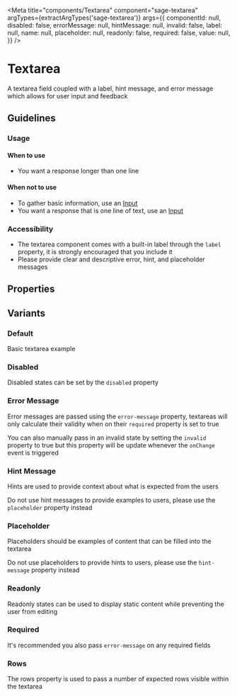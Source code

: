 


<Meta
  title="components/Textarea"
  component="sage-textarea"
  argTypes={extractArgTypes('sage-textarea')}
  args={{
    componentId: null,
    disabled: false,
    errorMessage: null,
    hintMessage: null,
    invalid: false,
    label: null,
    name: null,
    placeholder: null,
    readonly: false,
    required: false,
    value: null,
  }}
/>

# Textarea
A textarea field coupled with a label, hint message, and error message which allows for user input and feedback

## Guidelines
### Usage

#### When to use
- You want a response longer than one line

#### When not to use
- To gather basic information, use an [Input](/docs/components-input--text)
- You want a response that is one line of text, use an [Input](/docs/components-input--text)

### Accessibility
- The textarea component comes with a built-in label through the `label` property, it is strongly encouraged that you include it
- Please provide clear and descriptive error, hint, and placeholder messages

## Properties
<ArgsTable of="sage-textarea" />

## Variants

### Default
Basic textarea example
<Story story={stories.Default} />

<Canvas>
  <sage-textarea name="Default" label="Name" component-id="textarea-default"></sage-textarea>
</Canvas>

### Disabled
Disabled states can be set by the `disabled` property
<Story story={stories.Disabled} />

<Canvas>
  <sage-textarea name="Disabled" label="Name" disabled="true" component-id="textarea-disabled"></sage-textarea>
</Canvas>

### Error Message
Error messages are passed using the `error-message` property, textareas will only calculate their validity when on their `required` property is set to true

You can also manually pass in an invalid state by setting the `invalid` property to true but this property will be update whenever the `onChange` event is triggered
<Story story={stories.Invalid} />

<Canvas>
  <sage-textarea name="Invalid" label="Name" error-message="Error" invalid="true" required="true" component-id="textarea-invalid" ></sage-textarea>
</Canvas>

### Hint Message
Hints are used to provide context about what is expected from the users

Do not use hint messages to provide examples to users, please use the `placeholder` property instead
<Story story={stories.Hint} />

<Canvas>
  <sage-textarea name="Hint" label="Name" hint-message="Hint" component-id="textarea-hint-message"></sage-textarea>
</Canvas>

### Placeholder
Placeholders should be examples of content that can be filled into the textarea

Do not use placeholders to provide hints to users, please use the `hint-message` property instead
<Story story={stories.Placeholder} />

<Canvas>
  <sage-textarea name="Placeholder" label="Name" placeholder="Placeholder..." component-id="textarea-placeholder"></sage-textarea>
</Canvas>

### Readonly
Readonly states can be used to display static content while preventing the user from editing
<Story story={stories.Readonly} />

<Canvas>
  <sage-textarea name="Readonly" label="Name" readonly="true" value="Readonly Value" component-id="textarea-readonly"></sage-textarea>
</Canvas>

### Required
It's recommended you also pass `error-message` on any required fields
<Story story={stories.Required} />

<Canvas>
  <sage-textarea name="Required" label="Name" required="true" component-id="textarea-required"></sage-textarea>
</Canvas>

### Rows
The rows property is used to pass a number of expected rows visible within the textarea
<Story story={stories.Rows} />

<Canvas>
  <sage-textarea name="Rows" label="Name" rows="4" component-id="textarea-rows"></sage-textarea>
</Canvas>
